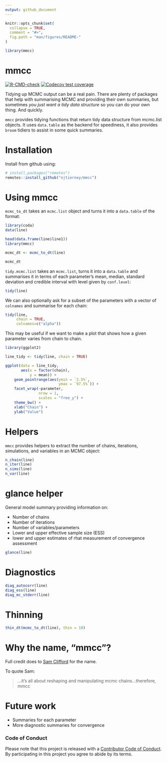 ```yaml
---
output: github_document
---
```


<!-- README.md is generated from README.Rmd. Please edit that file -->


```r
knitr::opts_chunk$set(
  collapse = TRUE,
  comment = "#>",
  fig.path = "man/figures/README-"
)

library(mmcc)
```

# mmcc

<!-- badges: start -->
[![R-CMD-check](https://github.com/njtierney/mmcc/workflows/R-CMD-check/badge.svg)](https://github.com/njtierney/mmcc/actions)
[![Codecov test coverage](https://codecov.io/gh/njtierney/mmcc/branch/master/graph/badge.svg)](https://codecov.io/gh/njtierney/mmcc?branch=master)
<!-- badges: end -->


Tidying up MCMC output can be a real pain. There are plenty of packages that help with summarising MCMC and providing their own summaries, but sometimes _you just want a tidy data structure_ so you can do your own thing. And quickly. 

`mmcc` provides tidying functions that return tidy data structure from mcmc.list objects. It uses `data.table` as the backend for speediness, it also provides `broom` tidiers to assist in some quick summaries.

# Installation

Install from github using:

```r
# install.packages("remotes")
remotes::install_github("njtierney/mmcc")
```


# Using mmcc

`mcmc_to_dt` takes an `mcmc.list` object and turns it into a `data.table` of the format:

```r
library(coda)
data(line)

head(data.frame(line$line1))
library(mmcc)

mcmc_dt <- mcmc_to_dt(line)

mcmc_dt

```

`tidy.mcmc.list` takes an `mcmc.list`, turns it into a `data.table` and summarises it in terms of each parameter's mean, median, standard deviation and credible interval with level given by `conf.level`:

``` r
tidy(line)
```

We can also optionally ask for a subset of the parameters with a vector of `colnames` and summarise for each chain:

``` r
tidy(line, 
     chain = TRUE, 
     colnames=c("alpha"))
```

This may be useful if we want to make a plot that shows how a given parameter varies from chain to chain.

``` r
library(ggplot2)

line_tidy <- tidy(line, chain = TRUE)

ggplot(data = line_tidy, 
       aes(x = factor(chain), 
           y = mean)) +
    geom_pointrange(aes(ymin = `2.5%`,
                        ymax = `97.5%`)) +
    facet_wrap(~parameter, 
               nrow = 1, 
               scales = "free_y") +
    theme_bw() +
    xlab("Chain") +
    ylab("Value")
```

# Helpers

`mmcc` provides helpers to extract the number of chains, iterations, simulations, and variables in an MCMC object:

```r
n_chain(line)
n_iter(line)
n_sims(line)
n_var(line)
```

# glance helper

General model summary providing information on:

* Number of chains
* Number of iterations
* Number of variables/parameters
* Lower and upper effective sample size (ESS)
* lower and upper estimates of rhat measurement of convergence assessment

```r
glance(line)
```

# Diagnostics

```r
diag_autocorr(line)
diag_ess(line)
diag_mc_stderr(line)
```

# Thinning

```r
thin_dt(mcmc_to_dt(line), thin = 10)
```

# Why the name, "mmcc"?

Full credit does to [Sam Clifford](https://www.samclifford.info/) for the name. 

To quote Sam:

> ...it's all about reshaping and manipulating mcmc chains...therefore, mmcc

# Future work

- Summaries for each parameter
- More diagnostic summaries for convergence

### Code of Conduct

Please note that this project is released with a [Contributor Code of Conduct](.github/CODE_OF_CONDUCT.md). By participating in this project you agree to abide by its terms.
